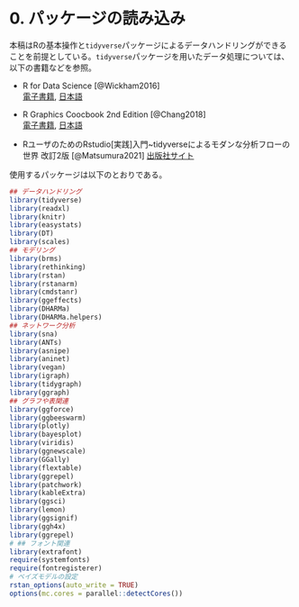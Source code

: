# 0. パッケージの読み込み {.unnumbered}

本稿はRの基本操作と`tidyverse`パッケージによるデータハンドリングができることを前提としている。`tidyverse`パッケージを用いたデータ処理については、以下の書籍などを参照。

-   R for Data Science [@Wickham2016]\
    [電子書籍](https://r4ds.had.co.nz/), [日本語](https://www.oreilly.co.jp/books/9784873118147/)

-   R Graphics Coocbook 2nd Edition [@Chang2018]\
    [電子書籍](https://r-graphics.org/), [日本語](https://www.oreilly.co.jp/books/9784873118925/)

-   RユーザのためのRstudio[実践]入門\~tidyverseによるモダンな分析フローの世界 改訂2版 [@Matsumura2021] [出版社サイト](https://gihyo.jp/book/2021/978-4-297-12170-9)

使用するパッケージは以下のとおりである。

```r
## データハンドリング
library(tidyverse)
library(readxl)
library(knitr)
library(easystats)
library(DT)
library(scales)
## モデリング  
library(brms)
library(rethinking)
library(rstan)
library(rstanarm)
library(cmdstanr)
library(ggeffects)
library(DHARMa)
library(DHARMa.helpers)
## ネットワーク分析  
library(sna)
library(ANTs)
library(asnipe)
library(aninet)
library(vegan)
library(igraph)
library(tidygraph)
library(ggraph)
## グラフや表関連
library(ggforce)
library(ggbeeswarm)
library(plotly)
library(bayesplot)
library(viridis)
library(ggnewscale)
library(GGally)
library(flextable)
library(ggrepel)
library(patchwork)
library(kableExtra)
library(ggsci)
library(lemon)
library(ggsignif)
library(ggh4x)
library(ggrepel)
# ## フォント関連
library(extrafont)
require(systemfonts)
require(fontregisterer)
# ベイズモデルの設定
rstan_options(auto_write = TRUE) 
options(mc.cores = parallel::detectCores()) 
```


